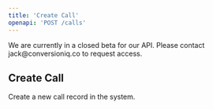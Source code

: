 ```yaml
---
title: 'Create Call'
openapi: 'POST /calls'
---
```


<Note>
We are currently in a closed beta for our API. Please contact jack@conversioniq.co to request access.
</Note>

## Create Call

Create a new call record in the system.
